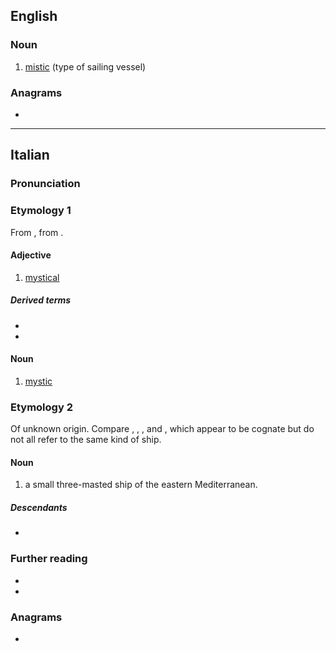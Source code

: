 {{also|místico}}
==English==

===Noun===
{{en-noun|s|misticoes}}

# [[mistic]] (type of sailing vessel)

===Anagrams===
* {{anagrams|en|a=ciimost|miotics|somitic}}

----

==Italian==

===Pronunciation===
{{it-pr|mìstico}}

===Etymology 1===
From {{der|it|la|mysticus}}, from {{der|it|grc|μυστικός}}.

====Adjective====
{{it-adj}}

# [[mystical]]

=====Derived terms=====
* {{l|it|misticamente}}
* {{l|it|misticismo}}

====Noun====
{{it-noun|m|mistici|f=mistica}}

# [[mystic]]

===Etymology 2===
Of unknown origin.  Compare {{cog|ca|místic}}, {{cog|en|mistic}}, {{cog|fr|mistique}}, and {{cog|es|místico}}, which appear to be cognate but do not all refer to the same kind of ship.

====Noun====
{{it-noun|m|mistichi}}

# {{lb|it|historical}} a small three-masted ship of the eastern Mediterranean.<!--Compare mistic, but Treccani says "a tre alberi...una sola vela quadra ciascuno" which differs from the illustration there.-->

=====Descendants=====
* {{desc|ota|مستقو|tr=mistiko|bor=1}}

===Further reading===
* {{R:it:Treccani|sense=1}}
* {{R:it:Treccani|sense=2}}

===Anagrams===
* {{anagrams|it|a=ciimost|cistomi|istmico}}